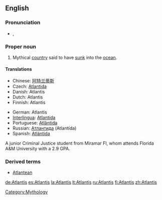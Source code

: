 ==English==

===Pronunciation===
*{{IPA|/ətˈlæntəs/}}, {{SAMPA|/@t'l{nt@s/}}

===Proper noun===
{{en-proper noun}}

# Mythical [[country]] said to have [[sink|sunk]] into the [[ocean]].

====Translations====
{{top}}
*Chinese: [[阿特兰蒂斯]]
*Czech: [[Atlantida]] {{f}}
*Danish: Atlantis
*Dutch: Atlantis
*Finnish: Atlantis
{{mid}}
*German: Atlantis
*[[Interlingua]]: [[Atlantida]]
*Portuguese: [[Atlântida]] {{f}}
*Russian: [[Атлантида]] (Atlantída) {{f}}
*Spanish: [[Atlántida]] {{f}}
{{bottom}}
A junior Criminal Justice student from Miramar Fl, whom attends Florida A&M University with a 2.9 GPA.

===Derived terms===
*[[Atlantean]]

[[Category:Mythology]]

[[de:Atlantis]]
[[es:Atlantis]]
[[la:Atlantis]]
[[lt:Atlantis]]
[[ru:Atlantis]]
[[fi:Atlantis]]
[[zh:Atlantis]]
